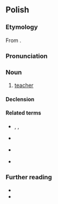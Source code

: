 {{also|nauczycielką}}
==Polish==

===Etymology===
From {{af|pl|nauczyciel|-ka}}.

===Pronunciation===
{{pl-p|na-uczycielka|a=Pl-nauczycielka.ogg|h=na.u.czy.ciel.ka}}

===Noun===
{{pl-noun|f|m=nauczyciel}}

# [[teacher]] {{gl|female}}

====Declension====
{{pl-decl-noun-f}}

====Related terms====
* {{q|verbs}} {{l|pl|uczyć}}, {{l|pl|nauczyć}}, {{l|pl|nauczać}}
* {{q|noun}} {{l|pl|nauka}}
* {{q|adjective}} {{l|pl|uczony}}
* {{q|adverb}} {{l|pl|uczenie}}

===Further reading===
* {{R:pl:WSJP}}
* {{R:pl:PWN}}

{{C|pl|Education|Female occupations}}